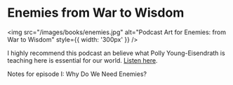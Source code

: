 
# Enemies from War to Wisdom

<img src="/images/books/enemies.jpg" alt="Podcast Art for Enemies: from War to Wisdom" style={{ width: '300px' }} />

I highly recommend this podcast an believe what Polly Young-Eisendrath is
teaching here is essential for our world. <a
href="https://young-eisendrath.com/podcast-enemies-all-episodes">Listen
here</a>.

<Link href="/enemies/episode-1"><a>Notes for episode I: Why Do We Need Enemies?</a></Link>
